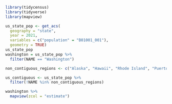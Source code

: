 ```r
library(tidycensus)
library(tidyverse)
library(mapview)
```

```r
us_state_pop <- get_acs(
  geography = "state", 
  year = 2021,
  variables = c("population" = "B01001_001"), 
  geometry = TRUE)
us_state_pop
washington = us_state_pop %>% 
  filter(NAME == "Washington")

non_contiguous_regions <- c("Alaska", "Hawaii", "Rhode Island", "Puerto Rico")

us_contiguous <- us_state_pop %>% 
  filter(!NAME %in% non_contiguous_regions)
```

```r
washington %>% 
  mapview(zcol = "estimate")
```

